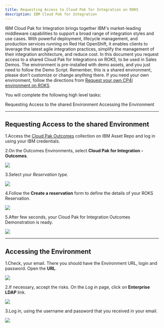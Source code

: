 ```yaml
---
title: Requesting Access to Cloud Pak for Integration on ROKS
description: IBM Cloud Pak for Integration
---
```

IBM Cloud Pak for Integration brings together IBM's market-leading
middleware capabilities to support a broad range of integration styles
and use cases. With powerful deployment, lifecycle management, and
production services running on Red Hat OpenShift, it enables clients to
leverage the latest agile integration practices, simplify the management
of their integration architecture, and reduce cost. In this document you
request access to a shared Cloud Pak for Integrations on ROKS, to be used in
Sales Demos. The environment is pre-installed with demo assets, and you just
need to follow the Demo Script. Remember, this is a shared environment, please
don't customize or change anything there. If you need your own environment,
follow the directions from [Request your own CP4I environment on ROKS](/cp4i-demohub/cp4i-on-roks/).


You will complete the following high level tasks:

<AnchorLinks>
  <AnchorLink>Requesting Access to the shared Environment</AnchorLink>
  <AnchorLink>Accessing the Environment</AnchorLink>
</AnchorLinks>

***

## Requesting Access to the shared Environment

1.Access the [Cloud Pak Outcomes](https://assetrepo.ibm.com/collection/cloud-pak-outcomes) collection on IBM Asset Repo and log in using your IBM credentials.

2.On the Outcomes Environments, select **Cloud Pak for Integration - Outcomes**.

  ![](images/outcomes-cp4i.png)

3.Select your *Reservation type*.

  ![](images/outcomes-reservation-type.png)

4.Follow the **Create a reservation** form to define the details of your ROKS Reservation.

  ![](images/outcomes-create-reservation.png)

5.After few seconds, your Cloud Pak for Integration Outcomes Demonstration is ready.

  ![](images/outcomes-ready.png)


***

## Accessing the Environment

1.Check, your email. There you should have the Environment URL, login and password. Open the **URL**.

  ![](images/outcomes-email.png)

2.If necessary, accept the risks. On the *Log in* page, click on **Enterprise LDAP** link.

  ![](images/outcomes-login.png)

3.Log in, using the username and password that you received in your email.

  ![](images/outcomes-username.png)
